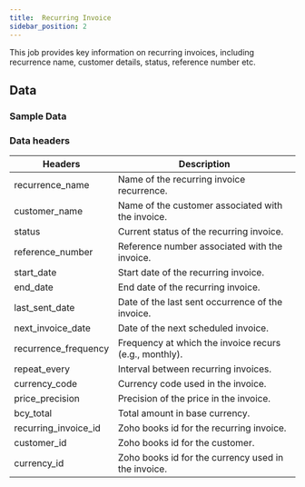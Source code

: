 ```yaml
---
title:  Recurring Invoice 
sidebar_position: 2
---
```


This job provides key information on recurring invoices, including recurrence name, customer details, status, reference number etc.

<AddJob
  template="gsheet_zoho_books_recurring_invoice_details"
/>

## Data

### Sample Data

<Gsheet
  src="https://docs.google.com/spreadsheets/d/1-gX-uq5YrTW-6gQJYM-mNXitEOfJLTiQCvPtV8CR1Yc/edit#gid=1534935461"
/>

### Data headers

| Headers                  | Description                                           |
|------------------------|-------------------------------------------------------|
| recurrence_name        | Name of the recurring invoice recurrence.             |
| customer_name          | Name of the customer associated with the invoice.     |
| status                 | Current status of the recurring invoice.              |
| reference_number       | Reference number associated with the invoice.         |
| start_date             | Start date of the recurring invoice.                  |
| end_date               | End date of the recurring invoice.                    |
| last_sent_date         | Date of the last sent occurrence of the invoice.      |
| next_invoice_date      | Date of the next scheduled invoice.                   |
| recurrence_frequency   | Frequency at which the invoice recurs (e.g., monthly).|
| repeat_every           | Interval between recurring invoices.                  |
| currency_code          | Currency code used in the invoice.                    |
| price_precision        | Precision of the price in the invoice.                |
| bcy_total              | Total amount in base currency.                        |
| recurring_invoice_id   | Zoho books id for the recurring invoice.              |
| customer_id            | Zoho books id for the customer.                       |
| currency_id            | Zoho books id for the currency used in the invoice.   |

<!---
### Filtration options

This job can restrict the data that is visible in spreadsheets. Use the following parameters to restrict the data.

| Parameter | Options |
|----|----|
| start_date | Select bills with billing date on or after `start_date`. Format - `YYYY-MM-DD` |
| end_date | Select bills with billing date on or before `end_date`. Format - `YYYY-MM-DD` |
-->

<!---
## Others

### Similar jobs

Similar sort of data can be achieved by using get accounting transaction job and filtering it by invoice type. 

### Reports that use this job

Here are some of the report templates that use this job: 
-->